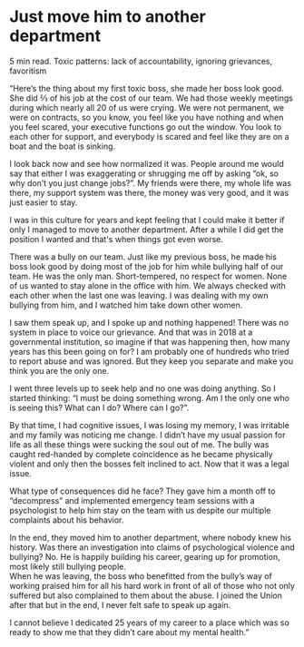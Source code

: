 # Just move him to another department

5 min read.
Toxic patterns: lack of accountability, ignoring grievances, favoritism

“Here’s the thing about my first toxic boss, she made her boss look good. She did ⅔ of his job at the cost of our team. We had those weekly meetings during which nearly all 20 of us were crying. We were not permanent, we were on contracts, so you know, you feel like you have nothing and when you feel scared, your executive functions go out the window. You look to each other for support, and everybody is scared and feel like they are on a boat and the boat is sinking.

I look back now and see how normalized it was. People around me would say that either I was exaggerating or shrugging me off by asking “ok, so why don’t you just change jobs?”. My friends were there, my whole life was there, my support system was there, the money was very good, and it was just easier to stay.

I was in this culture for years and kept feeling that I could make it better if only I managed to move to another department. After a while I did get the position I wanted and that's when things got even worse.

There was a bully on our team. Just like my previous boss, he made his boss look good by doing most of the job for him while bullying half of our team. He was the only man. Short-tempered, no respect for women. None of us wanted to stay alone in the office with him. We always checked with each other when the last one was leaving. I was dealing with my own bullying from him, and I watched him take down other women.

I saw them speak up, and I spoke up and nothing happened! There was no system in place to voice our grievance. And that was in 2018 at a governmental institution, so imagine if that was happening then, how many years has this been going on for? I am probably one of hundreds who tried to report abuse and was ignored. But they keep you separate and make you think you are the only one.

I went three levels up to seek help and no one was doing anything. So I started thinking: “I must be doing something wrong. Am I the only one who is seeing this? What can I do? Where can I go?”.

By that time, I had cognitive issues, I was losing my memory, I was irritable and my family was noticing me change. I didn’t have my usual passion for life as all these things were sucking the soul out of me.
The bully was caught red-handed by complete coincidence as he became physically violent and only then the bosses felt inclined to act. Now that it was a legal issue.

What type of consequences did he face?
They gave him a month off to “decompress” and implemented emergency team sessions with a psychologist to help him stay on the team with us despite our multiple complaints about his behavior.

In the end, they moved him to another department, where nobody knew his history. Was there an investigation into claims of psychological violence and bullying? No. He is happily building his career, gearing up for promotion, most likely still bullying people.  
When he was leaving, the boss who benefitted from the bully’s way of working praised him for all his hard work in front of all of those who not only suffered but also complained to them about the abuse. I joined the Union after that but in the end, I never felt safe to speak up again.

I cannot believe I dedicated 25 years of my career to a place which was so ready to show me that they didn’t care about my mental health.”

